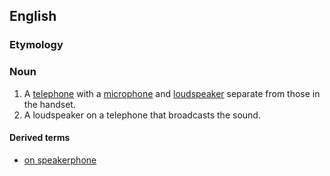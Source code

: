 ==English==

===Etymology===
{{compound|speaker|phone}}

===Noun===
{{en-noun}}

# A [[telephone]] with a [[microphone]] and [[loudspeaker]] separate from those in the handset.
# A loudspeaker on a telephone that broadcasts the sound.

====Derived terms====
* [[on speakerphone]]